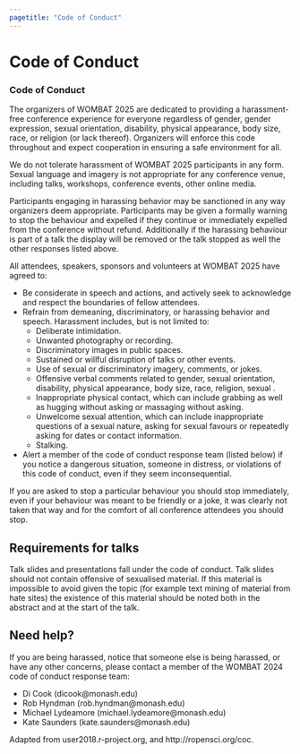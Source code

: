```yaml
---
pagetitle: "Code of Conduct"
---
```


::::::: grid
::: {#about_banner .g-col-12 .title}
# Code of Conduct
:::

<!-- ::: {.g-col-6 .text_block} -->
::: {.g-col-12 .text_block}
### Code of Conduct

The organizers of WOMBAT 2025 are dedicated to providing a harassment-free conference experience for everyone regardless of gender, gender expression, sexual orientation, disability, physical appearance, body size, race, or religion (or lack thereof). Organizers will enforce this code throughout and expect cooperation in ensuring a safe environment for all.

We do not tolerate harassment of WOMBAT 2025 participants in any form. Sexual language and imagery is not appropriate for any conference venue, including talks, workshops, conference events, other online media.

Participants engaging in harassing behavior may be sanctioned in any way organizers deem appropriate. Participants may be given a formally warning to stop the behaviour and expelled if they continue or immediately expelled from the conference without refund. Additionally if the harassing behaviour is part of a talk the display will be removed or the talk stopped as well the other responses listed above.

All attendees, speakers, sponsors and volunteers at WOMBAT 2025 have agreed to:

* Be considerate in speech and actions, and actively seek to acknowledge and respect the boundaries of fellow attendees.
* Refrain from demeaning, discriminatory, or harassing behavior and speech. Harassment includes, but is not limited to:
  * Deliberate intimidation.
  * Unwanted photography or recording.
  * Discriminatory images in public spaces.
  * Sustained or willful disruption of talks or other events.
  * Use of sexual or discriminatory imagery, comments, or jokes.
  * Offensive verbal comments related to gender, sexual orientation, disability, physical appearance, body size, race, religion, sexual .
  * Inappropriate physical contact, which can include grabbing as well as hugging without asking or massaging without asking.
  * Unwelcome sexual attention, which can include inappropriate questions of a sexual nature, asking for sexual favours or repeatedly asking for dates or contact information.
  * Stalking. 
* Alert a member of the code of conduct response team (listed below) if you notice a dangerous situation, someone in distress, or violations of this code of conduct, even if they seem inconsequential. 

If you are asked to stop a particular behaviour you should stop immediately, even if your behaviour was meant to be friendly or a joke, it was clearly not taken that way and for the comfort of all conference attendees you should stop.


## Requirements for talks

Talk slides and presentations fall under the code of conduct. Talk slides should not contain offensive of sexualised material. If this material is impossible to avoid given the topic (for example text mining of material from hate sites) the existence of this material should be noted both in the abstract and at the start of the talk.

## Need help?

If you are being harassed, notice that someone else is being harassed, or have any other concerns, please contact a member of the WOMBAT 2024 code of conduct response team:

* Di Cook (dicook@monash.edu)
* Rob Hyndman (rob.hyndman@monash.edu)
* Michael Lydeamore (michael.lydeamore@monash.edu)
* Kate Saunders (kate.saunders@monash.edu) 

Adapted from user2018.r-project.org, and http://ropensci.org/coc.

:::

<!-- ::: {.g-col-6 .img_margin} -->
<!-- ![](/img/user-conf.png){.img_block width="100%"} -->
<!-- ::: -->

<!-- <div> -->

<!-- </div> -->
:::::::
